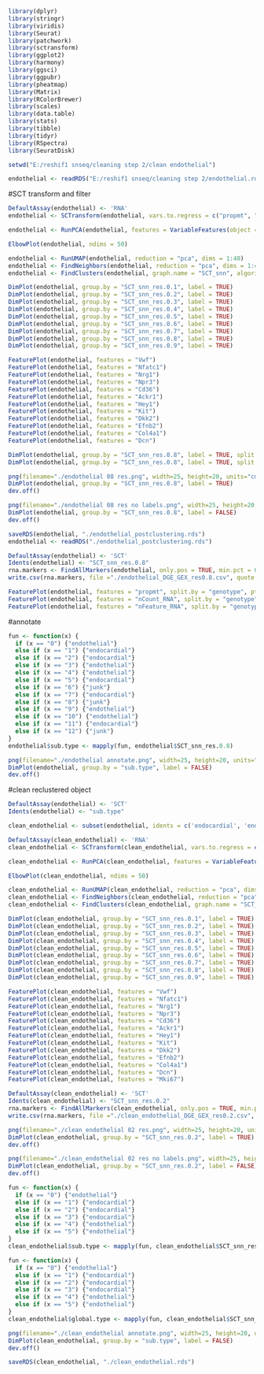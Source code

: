 
```{r}
library(dplyr)
library(stringr)
library(viridis)
library(Seurat)
library(patchwork)
library(sctransform)
library(ggplot2)
library(harmony)
library(ggsci)
library(ggpubr)
library(pheatmap)
library(Matrix)
library(RColorBrewer)
library(scales)
library(data.table)
library(stats)
library(tibble)
library(tidyr)
library(RSpectra)
library(SeuratDisk)
```

```{r}
setwd("E:/reshif1 snseq/cleaning step 2/clean endothelial")
```

```{r}
endothelial <- readRDS("E:/reshif1 snseq/cleaning step 2/endothelial.rds")
```

#SCT transform and filter
```{r}
DefaultAssay(endothelial) <- 'RNA'
endothelial <- SCTransform(endothelial, vars.to.regress = c("propmt", "nCount_RNA"), verbose = TRUE)
```

```{r}
endothelial <- RunPCA(endothelial, features = VariableFeatures(object = endothelial), npcs=100, verbose=TRUE)
```

```{r}
ElbowPlot(endothelial, ndims = 50)
```

```{r}
endothelial <- RunUMAP(endothelial, reduction = "pca", dims = 1:40)
endothelial <- FindNeighbors(endothelial, reduction = "pca", dims = 1:40)
endothelial <- FindClusters(endothelial, graph.name = "SCT_snn", algorithm = 3, resolution = c(0.1,0.2,0.3,0.4,0.5,0.6,0.7,0.8,0.9), verbose = FALSE)
```

```{r}
DimPlot(endothelial, group.by = "SCT_snn_res.0.1", label = TRUE)
DimPlot(endothelial, group.by = "SCT_snn_res.0.2", label = TRUE)
DimPlot(endothelial, group.by = "SCT_snn_res.0.3", label = TRUE)
DimPlot(endothelial, group.by = "SCT_snn_res.0.4", label = TRUE)
DimPlot(endothelial, group.by = "SCT_snn_res.0.5", label = TRUE)
DimPlot(endothelial, group.by = "SCT_snn_res.0.6", label = TRUE)
DimPlot(endothelial, group.by = "SCT_snn_res.0.7", label = TRUE)
DimPlot(endothelial, group.by = "SCT_snn_res.0.8", label = TRUE)
DimPlot(endothelial, group.by = "SCT_snn_res.0.9", label = TRUE)
```

```{r}
FeaturePlot(endothelial, features = "Vwf")
FeaturePlot(endothelial, features = "Nfatc1")
FeaturePlot(endothelial, features = "Nrg1")
FeaturePlot(endothelial, features = "Npr3")
FeaturePlot(endothelial, features = "Cd36")
FeaturePlot(endothelial, features = "Ackr1")
FeaturePlot(endothelial, features = "Hey1")
FeaturePlot(endothelial, features = "Kit")
FeaturePlot(endothelial, features = "Dkk2")
FeaturePlot(endothelial, features = "Efnb2")
FeaturePlot(endothelial, features = "Col4a1")
FeaturePlot(endothelial, features = "Dcn")
```


```{r}
DimPlot(endothelial, group.by = "SCT_snn_res.0.8", label = TRUE, split.by = "condition")
DimPlot(endothelial, group.by = "SCT_snn_res.0.8", label = TRUE, split.by = "genotype")
```

```{r}
png(filename="./endothelial 08 res.png", width=25, height=20, units="cm", res=600)
DimPlot(endothelial, group.by = "SCT_snn_res.0.8", label = TRUE)
dev.off()

png(filename="./endothelial 08 res no labels.png", width=25, height=20, units="cm", res=600)
DimPlot(endothelial, group.by = "SCT_snn_res.0.8", label = FALSE)
dev.off()

saveRDS(endothelial, "./endothelial_postclustering.rds")
endothelial <- readRDS("./endothelial_postclustering.rds")
```


```{r}
DefaultAssay(endothelial) <- 'SCT'
Idents(endothelial) <- "SCT_snn_res.0.8"
rna.markers <- FindAllMarkers(endothelial, only.pos = TRUE, min.pct = 0.1, logfc.threshold = 0.25)
write.csv(rna.markers, file ="./endothelial_DGE_GEX_res0.8.csv", quote = FALSE)
```



```{r}
FeaturePlot(endothelial, features = "propmt", split.by = "genotype", pt.size = 1)
FeaturePlot(endothelial, features = "nCount_RNA", split.by = "genotype", pt.size = 1)
FeaturePlot(endothelial, features = "nFeature_RNA", split.by = "genotype", pt.size = 1)
```

#annotate


```{r}
fun <- function(x) {
  if (x == "0") {"endothelial"} 
  else if (x == "1") {"endocardial"}
  else if (x == "2") {"endocardial"}
  else if (x == "3") {"endothelial"}
  else if (x == "4") {"endothelial"}
  else if (x == "5") {"endocardial"}
  else if (x == "6") {"junk"}
  else if (x == "7") {"endocardial"}
  else if (x == "8") {"junk"}
  else if (x == "9") {"endothelial"}
  else if (x == "10") {"endothelial"}
  else if (x == "11") {"endocardial"}
  else if (x == "12") {"junk"}
}
endothelial$sub.type <- mapply(fun, endothelial$SCT_snn_res.0.8)
```

```{r}
png(filename="./endothelial annotate.png", width=25, height=20, units="cm", res=600)
DimPlot(endothelial, group.by = "sub.type", label = FALSE)
dev.off()
```

#clean reclustered object
```{r}
DefaultAssay(endothelial) <- 'SCT'
Idents(endothelial) <- "sub.type"

clean_endothelial <- subset(endothelial, idents = c('endocardial', 'endothelial'))
```



```{r}
DefaultAssay(clean_endothelial) <- 'RNA'
clean_endothelial <- SCTransform(clean_endothelial, vars.to.regress = c("propmt", "nCount_RNA"), verbose = TRUE)
```

```{r}
clean_endothelial <- RunPCA(clean_endothelial, features = VariableFeatures(object = clean_endothelial), npcs=100, verbose=TRUE)
```

```{r}
ElbowPlot(clean_endothelial, ndims = 50)
```

```{r}
clean_endothelial <- RunUMAP(clean_endothelial, reduction = "pca", dims = 1:40)
clean_endothelial <- FindNeighbors(clean_endothelial, reduction = "pca", dims = 1:40)
clean_endothelial <- FindClusters(clean_endothelial, graph.name = "SCT_snn", algorithm = 3, resolution = c(0.1,0.2,0.3,0.4,0.5,0.6,0.7,0.8,0.9), verbose = FALSE)
```

```{r}
DimPlot(clean_endothelial, group.by = "SCT_snn_res.0.1", label = TRUE)
DimPlot(clean_endothelial, group.by = "SCT_snn_res.0.2", label = TRUE)
DimPlot(clean_endothelial, group.by = "SCT_snn_res.0.3", label = TRUE)
DimPlot(clean_endothelial, group.by = "SCT_snn_res.0.4", label = TRUE)
DimPlot(clean_endothelial, group.by = "SCT_snn_res.0.5", label = TRUE)
DimPlot(clean_endothelial, group.by = "SCT_snn_res.0.6", label = TRUE)
DimPlot(clean_endothelial, group.by = "SCT_snn_res.0.7", label = TRUE)
DimPlot(clean_endothelial, group.by = "SCT_snn_res.0.8", label = TRUE)
DimPlot(clean_endothelial, group.by = "SCT_snn_res.0.9", label = TRUE)
```

```{r}
FeaturePlot(clean_endothelial, features = "Vwf")
FeaturePlot(clean_endothelial, features = "Nfatc1")
FeaturePlot(clean_endothelial, features = "Nrg1")
FeaturePlot(clean_endothelial, features = "Npr3")
FeaturePlot(clean_endothelial, features = "Cd36")
FeaturePlot(clean_endothelial, features = "Ackr1")
FeaturePlot(clean_endothelial, features = "Hey1")
FeaturePlot(clean_endothelial, features = "Kit")
FeaturePlot(clean_endothelial, features = "Dkk2")
FeaturePlot(clean_endothelial, features = "Efnb2")
FeaturePlot(clean_endothelial, features = "Col4a1")
FeaturePlot(clean_endothelial, features = "Dcn")
FeaturePlot(clean_endothelial, features = "Mki67")
```

```{r}
DefaultAssay(clean_endothelial) <- 'SCT'
Idents(clean_endothelial) <- "SCT_snn_res.0.2"
rna.markers <- FindAllMarkers(clean_endothelial, only.pos = TRUE, min.pct = 0.1, logfc.threshold = 0.25)
write.csv(rna.markers, file ="./clean_endothelial_DGE_GEX_res0.2.csv", quote = FALSE)
```

```{r}
png(filename="./clean_endothelial 02 res.png", width=25, height=20, units="cm", res=600)
DimPlot(clean_endothelial, group.by = "SCT_snn_res.0.2", label = TRUE)
dev.off()

png(filename="./clean_endothelial 02 res no labels.png", width=25, height=20, units="cm", res=600)
DimPlot(clean_endothelial, group.by = "SCT_snn_res.0.2", label = FALSE)
dev.off()
```


```{r}
fun <- function(x) {
  if (x == "0") {"endothelial"} 
  else if (x == "1") {"endocardial"}
  else if (x == "2") {"endocardial"}
  else if (x == "3") {"endocardial"}
  else if (x == "4") {"endothelial"}
  else if (x == "5") {"endothelial"}
}
clean_endothelial$sub.type <- mapply(fun, clean_endothelial$SCT_snn_res.0.2)
```

```{r}
fun <- function(x) {
  if (x == "0") {"endothelial"} 
  else if (x == "1") {"endocardial"}
  else if (x == "2") {"endocardial"}
  else if (x == "3") {"endocardial"}
  else if (x == "4") {"endothelial"}
  else if (x == "5") {"endothelial"}
}
clean_endothelial$global.type <- mapply(fun, clean_endothelial$SCT_snn_res.0.2)
```

```{r}
png(filename="./clean_endothelial annotate.png", width=25, height=20, units="cm", res=600)
DimPlot(clean_endothelial, group.by = "sub.type", label = FALSE)
dev.off()
```

```{r}
saveRDS(clean_endothelial, "./clean_endothelial.rds")
```



